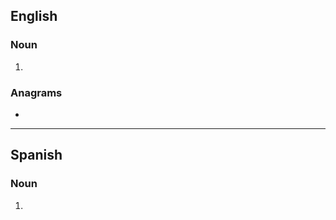 {{also|side-cars}}
==English==

===Noun===
{{head|en|noun plural form}}

# {{plural of|sidecar|lang=en}}

===Anagrams===
* {{anagrams|en|Cressida}}

----

==Spanish==

===Noun===
{{head|es|noun form|g=m-p}}

# {{plural of|sidecar|lang=es}}